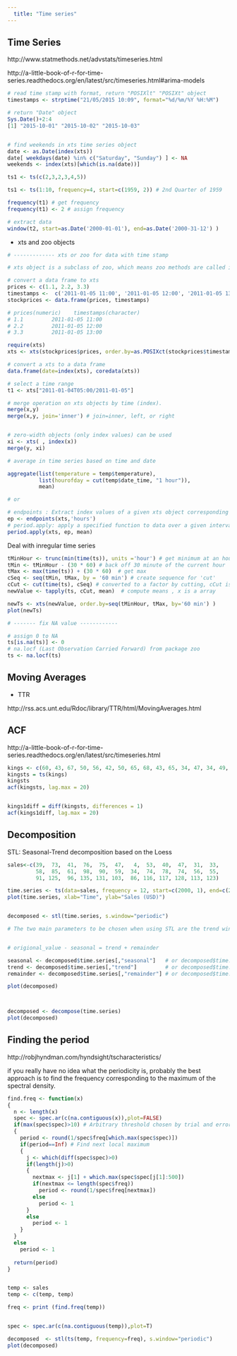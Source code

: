 ---
  title: "Time series"
---
  

## Time Series

http://www.statmethods.net/advstats/timeseries.html

http://a-little-book-of-r-for-time-series.readthedocs.org/en/latest/src/timeseries.html#arima-models

```r
# read time stamp with format, return "POSIXlt" "POSIXt" object
timestamps <- strptime("21/05/2015 10:09", format="%d/%m/%Y %H:%M")

# return "Date" object
Sys.Date()+2:4
[1] "2015-10-01" "2015-10-02" "2015-10-03"


# find weekends in xts time series object
date <- as.Date(index(xts))
date[ weekdays(date) %in% c("Saturday", "Sunday") ] <- NA
weekends <- index(xts)[which(is.na(date))]

```


```r
ts1 <- ts(c(2,3,2,3,4,5))

ts1 <- ts(1:10, frequency=4, start=c(1959, 2)) # 2nd Quarter of 1959

frequency(t1) # get frequency
frequency(t1) <- 2 # assign frequency

# extract data 
window(t2, start=as.Date('2000-01-01'), end=as.Date('2000-31-12') )
```
 * xts and zoo objects

```r
# ------------- xts or zoo for data with time stamp

# xts object is a subclass of zoo, which means zoo methods are called if an xts method doesn't exist for a generic function (e.g. $.zoo and $<-.zoo). Both zoo and xts objects are a matrix with an ordered index attribute. xts requires that the index be time-based.

# convert a data frame to xts
prices <- c(1.1, 2.2, 3.3)
timestamps <-  c('2011-01-05 11:00', '2011-01-05 12:00', '2011-01-05 13:00')
stockprices <- data.frame(prices, timestamps)

# prices(numeric)    timestamps(character)
# 1.1         2011-01-05 11:00
# 2.2         2011-01-05 12:00
# 3.3         2011-01-05 13:00

require(xts)
xts <- xts(stockprices$prices, order.by=as.POSIXct(stockprices$timestamps))

# convert a xts to a data frame
data.frame(date=index(xts), coredata(xts))

# select a time range
t1 <- xts["2011-01-04T05:00/2011-01-05"]

# merge operation on xts objects by time (index). 
merge(x,y)
merge(x,y, join='inner') # join=inner, left, or right


# zero-width objects (only index values) can be used
xi <- xts( , index(x))
merge(y, xi)

# average in time series based on time and date

aggregate(list(temperature = temp$temperature), 
          list(hourofday = cut(temp$date_time, "1 hour")), 
          mean)

# or

# endpoints : Extract index values of a given xts object corresponding to the last observations given a period specified by on
ep <- endpoints(xts,'hours') 
# period.apply: apply a specified function to data over a given interval, where the interval is taken to be the data from INDEX[k] to INDEX[k+1]
period.apply(xts, ep, mean) 

```

Deal with inregular time series

```r
tMinHour <- trunc(min(time(ts)), units ='hour') # get minimum at an hour granularity
tMin <- tMinHour - (30 * 60) # back off 30 minute of the current hour
tMax <- max(time(ts)) + (30 * 60)  # get max  
cSeq <- seq(tMin, tMax, by = '60 min') # create sequence for 'cut'
cCut <- cut(time(ts), cSeq) # converted to a factor by cutting, cCut is a factor
newValue <- tapply(ts, cCut, mean)  # compute means , x is a array

newTs <- xts(newValue, order.by=seq(tMinHour, tMax, by='60 min') )
plot(newTs)

# ------- fix NA value ------------

# assign 0 to NA
ts[is.na(ts)] <- 0 
# na.locf (Last Observation Carried Forward) from package zoo
ts <- na.locf(ts) 


```

## Moving Averages 

  * TTR

http://rss.acs.unt.edu/Rdoc/library/TTR/html/MovingAverages.html

## ACF

http://a-little-book-of-r-for-time-series.readthedocs.org/en/latest/src/timeseries.html


```{r}
kings <- c(60, 43, 67, 50, 56, 42, 50, 65, 68, 43, 65, 34, 47, 34, 49, 41, 13, 35, 53, 56, 16, 43, 69, 59, 48, 59, 86, 55, 68, 51, 33, 49, 67, 77, 81, 67, 71, 81, 68, 70, 77, 56)
kingsts = ts(kings)
kingsts
acf(kingsts, lag.max = 20)


kings1diff = diff(kingsts, differences = 1)
acf(kings1diff, lag.max = 20)

```


## Decomposition

STL: Seasonal-Trend decomposition based on the Loess


```{r,warning=F}

sales<-c(39,  73,  41,  76,  75,  47,   4,  53,  40,  47,  31,  33,
         58,  85,  61,  98,  90,  59,  34,  74,  78,  74,  56,  55,
         91, 125,  96, 135, 131, 103,  86, 116, 117, 128, 113, 123)

time.series <- ts(data=sales, frequency = 12, start=c(2000, 1), end=c(2002, 12))
plot(time.series, xlab="Time", ylab="Sales (USD)")


decomposed <- stl(time.series, s.window="periodic")

# The two main parameters to be chosen when using STL are the trend window (t.window) and seasonal window (s.window). These control how rapidly the trend and seasonal components can change. Small values allow more rapid change. Setting the seasonal window to be infinite is equivalent to forcing the seasonal component to be periodic (i.e., identical across years).


# origional_value - seasonal = trend + remainder

seasonal <- decomposed$time.series[,"seasonal"]   # or decomposed$time.series[,1]
trend <- decomposed$time.series[,"trend"]         # or decomposed$time.series[,2]
remainder <- decomposed$time.series[,"remainder"] # or decomposed$time.series[,3]

plot(decomposed)



decomposed <- decompose(time.series)
plot(decomposed)

```


## Finding the period 

http://robjhyndman.com/hyndsight/tscharacteristics/

if you really have no idea what the periodicity is, probably the best approach is to find the frequency corresponding to the maximum of the spectral density.

```{r, warning=F}
find.freq <- function(x)
{
  n <- length(x)
  spec <- spec.ar(c(na.contiguous(x)),plot=FALSE)
  if(max(spec$spec)>10) # Arbitrary threshold chosen by trial and error.
  {
    period <- round(1/spec$freq[which.max(spec$spec)])
    if(period==Inf) # Find next local maximum
    {
      j <- which(diff(spec$spec)>0)
      if(length(j)>0)
      {
        nextmax <- j[1] + which.max(spec$spec[j[1]:500])
        if(nextmax <= length(spec$freq))
          period <- round(1/spec$freq[nextmax])
        else
          period <- 1
      }
      else
        period <- 1
    }
  }
  else
    period <- 1
  
  return(period)
}


temp <- sales
temp <- c(temp, temp)

freq <- print (find.freq(temp))


spec <- spec.ar(c(na.contiguous(temp)),plot=T)

decomposed  <- stl(ts(temp, frequency=freq), s.window="periodic")
plot(decomposed)


```



